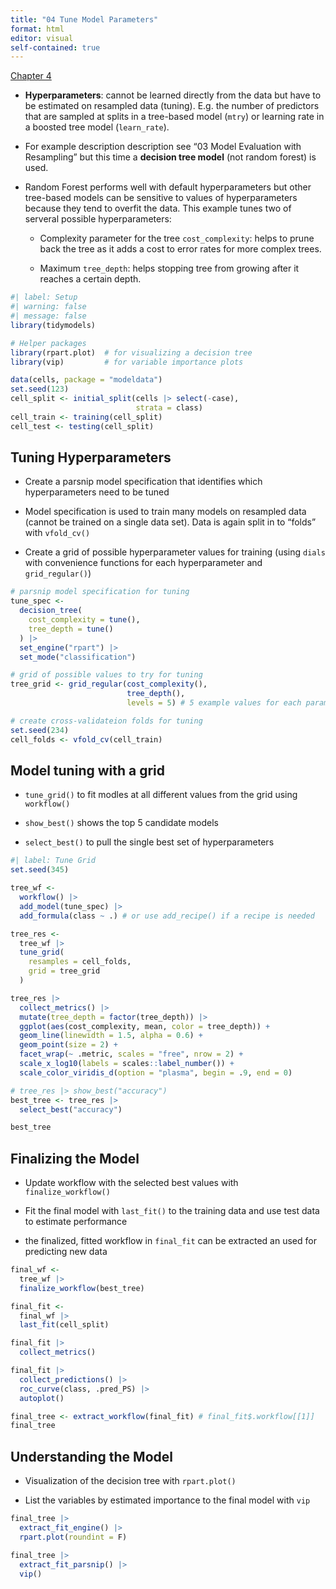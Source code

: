 ```yaml
---
title: "04 Tune Model Parameters"
format: html
editor: visual
self-contained: true
---
```


[Chapter 4](https://www.tidymodels.org/start/tuning/)

-   **Hyperparameters**: cannot be learned directly from the data but have to be estimated on resampled data (tuning). E.g. the number of predictors that are sampled at splits in a tree-based model (`mtry`) or learning rate in a boosted tree model (`learn_rate`).

-   For example description description see "03 Model Evaluation with Resampling" but this time a **decision tree model** (not random forest) is used.

-   Random Forest performs well with default hyperparameters but other tree-based models can be sensitive to values of hyperparameters because they tend to overfit the data. This example tunes two of serveral possible hyperparameters:

    -   Complexity parameter for the tree `cost_complexity`: helps to prune back the tree as it adds a cost to error rates for more complex trees.

    -   Maximum `tree_depth`: helps stopping tree from growing after it reaches a certain depth.

```r
#| label: Setup
#| warning: false
#| message: false
library(tidymodels) 

# Helper packages
library(rpart.plot)  # for visualizing a decision tree
library(vip)         # for variable importance plots

data(cells, package = "modeldata")
set.seed(123)
cell_split <- initial_split(cells |> select(-case), 
                            strata = class)
cell_train <- training(cell_split)
cell_test <- testing(cell_split)
```

## Tuning Hyperparameters

-   Create a parsnip model specification that identifies which hyperparameters need to be tuned

-   Model specification is used to train many models on resampled data (cannot be trained on a single data set). Data is again split in to "folds" with `vfold_cv()`

-   Create a grid of possible hyperparameter values for training (using `dials` with convenience functions for each hyperparameter and `grid_regular()`)

```r
# parsnip model specification for tuning
tune_spec <- 
  decision_tree(
    cost_complexity = tune(),
    tree_depth = tune()
  ) |> 
  set_engine("rpart") |> 
  set_mode("classification")

# grid of possible values to try for tuning 
tree_grid <- grid_regular(cost_complexity(),
                          tree_depth(),
                          levels = 5) # 5 example values for each parameter

# create cross-validateion folds for tuning
set.seed(234)
cell_folds <- vfold_cv(cell_train)
```

## Model tuning with a grid

-   `tune_grid()` to fit modles at all different values from the grid using `workflow()`

-   `show_best()` shows the top 5 candidate models

-   `select_best()` to pull the single best set of hyperparameters

```r
#| label: Tune Grid
set.seed(345)

tree_wf <- 
  workflow() |> 
  add_model(tune_spec) |> 
  add_formula(class ~ .) # or use add_recipe() if a recipe is needed 

tree_res <- 
  tree_wf |> 
  tune_grid(
    resamples = cell_folds,
    grid = tree_grid
  )

tree_res |> 
  collect_metrics() |> 
  mutate(tree_depth = factor(tree_depth)) |> 
  ggplot(aes(cost_complexity, mean, color = tree_depth)) +
  geom_line(linewidth = 1.5, alpha = 0.6) +
  geom_point(size = 2) +
  facet_wrap(~ .metric, scales = "free", nrow = 2) +
  scale_x_log10(labels = scales::label_number()) +
  scale_color_viridis_d(option = "plasma", begin = .9, end = 0)

# tree_res |> show_best("accuracy") 
best_tree <- tree_res |> 
  select_best("accuracy")

best_tree
```

## Finalizing the Model

-   Update workflow with the selected best values with `finalize_workflow()`

-   Fit the final model with `last_fit()` to the training data and use test data to estimate performance

-   the finalized, fitted workflow in `final_fit` can be extracted an used for predicting new data

```r
final_wf <- 
  tree_wf |> 
  finalize_workflow(best_tree)

final_fit <- 
  final_wf |> 
  last_fit(cell_split)

final_fit |> 
  collect_metrics()

final_fit |> 
  collect_predictions() |> 
  roc_curve(class, .pred_PS) |> 
  autoplot()
```

```r
final_tree <- extract_workflow(final_fit) # final_fit$.workflow[[1]]
final_tree
```

## Understanding the Model

-   Visualization of the decision tree with `rpart.plot()`

-   List the variables by estimated importance to the final model with `vip`

```r
final_tree |> 
  extract_fit_engine() |> 
  rpart.plot(roundint = F)

final_tree |> 
  extract_fit_parsnip() |> 
  vip()
```
